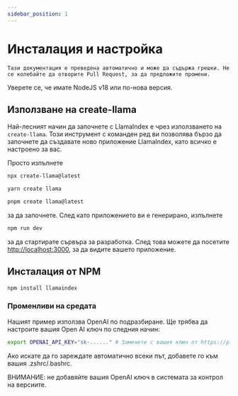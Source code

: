 ```yaml
---
sidebar_position: 1
---
```


# Инсталация и настройка

`Тази документация е преведена автоматично и може да съдържа грешки. Не се колебайте да отворите Pull Request, за да предложите промени.`

Уверете се, че имате NodeJS v18 или по-нова версия.

## Използване на create-llama

Най-лесният начин да започнете с LlamaIndex е чрез използването на `create-llama`. Този инструмент с команден ред ви позволява бързо да започнете да създавате ново приложение LlamaIndex, като всичко е настроено за вас.

Просто изпълнете

<Tabs>
<TabItem value="1" label="npm" default>

```bash
npx create-llama@latest
```

</TabItem>
<TabItem value="2" label="Yarn">

```bash
yarn create llama
```

</TabItem>
<TabItem value="3" label="pnpm">

```bash
pnpm create llama@latest
```

</TabItem>
</Tabs>

за да започнете. След като приложението ви е генерирано, изпълнете

```bash npm2yarn
npm run dev
```

за да стартирате сървъра за разработка. След това можете да посетите [http://localhost:3000](http://localhost:3000), за да видите вашето приложение.

## Инсталация от NPM

```bash npm2yarn
npm install llamaindex
```

### Променливи на средата

Нашият пример използва OpenAI по подразбиране. Ще трябва да настроите вашия Open AI ключ по следния начин:

```bash
export OPENAI_API_KEY="sk-......" # Заменете с вашия ключ от https://platform.openai.com/account/api-keys
```

Ако искате да го зареждате автоматично всеки път, добавете го към вашия .zshrc/.bashrc.

ВНИМАНИЕ: не добавяйте вашия OpenAI ключ в системата за контрол на версиите.
